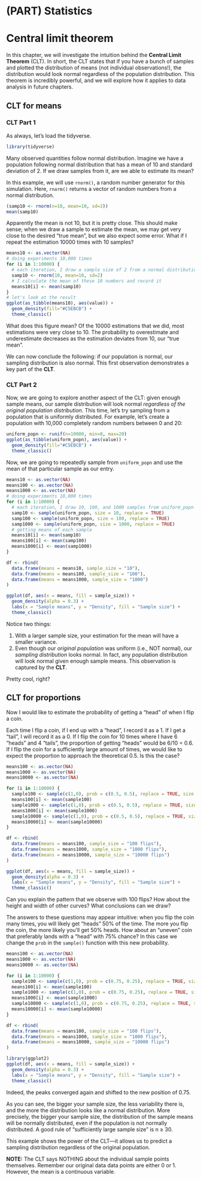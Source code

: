 # (PART) Statistics {-}

# Central limit theorem

In this chapter, we will investigate the intuition behind the **Central Limit Theorem** (CLT). In short, the CLT states that if you have a bunch of samples and plotted the distribution of means (not individual observations!), the distribution would look normal regardless of the population distribution. This theorem is incredibly powerful, and we will explore how it applies to data analysis in future chapters.

## CLT for means

### CLT Part 1

As always, let's load the tidyverse.

```r
library(tidyverse)
```

Many observed quantities follow normal distribution. Imagine we have a population following normal distribution that has a mean of 10 and standard deviation of 2. If we draw samples from it, are we able to estimate its mean?
  
In this example, we will use `rnorm()`, a random number generator for this simulation. Here, `rnorm()` returns a vector of random numbers from a normal distribution.

```r
(samp10 <- rnorm(n=10, mean=10, sd=2))
mean(samp10)
```

Apparently the mean is not 10, but it is pretty close. This should make sense; when we draw a sample to estimate the mean, we may get very close to the desired "true mean", but we also expect some error. What if I repeat the estimation 10000 times with 10 samples?

```r
means10 <- as.vector(NA)
# doing experiments 10,000 times
for (i in 1:10000) {
  # each iteration, I draw a sample size of 2 from a normal distribution
  samp10 <- rnorm(10, mean=10, sd=2)
  # I calculate the mean of these 10 numbers and record it
  means10[i] <- mean(samp10)  
}
# let's look at the result
ggplot(as_tibble(means10), aes(value)) +
  geom_density(fill="#C5EBCB") +
  theme_classic()
```

What does this figure mean? Of the 10000 estimations that we did, most estimations were very close to 10. The probability to overestimate and underestimate decreases as the estimation deviates from 10, our "true mean".

We can now conclude the following: if our population is normal, our sampling distribution is also normal. This first observation demonstrates a key part of the **CLT**.


### CLT Part 2

Now, we are going to explore another aspect of the CLT: given enough sample means, our sample distribution will look normal *regardless of the original population distribution*. This time, let's try sampling from a population that is uniformly distributed. For example, let's create a population with 10,000 completely random numbers between 0 and 20:

```r
uniform_popn <- runif(n=10000, min=0, max=20)
ggplot(as_tibble(uniform_popn), aes(value)) +
  geom_density(fill="#C5EBCB") +
  theme_classic()
```

Now, we are going to repeatedly sample from `uniform_popn` and use the mean of that particular sample as our entry.

```r
means10 <- as.vector(NA)
means100 <- as.vector(NA)
means1000 <- as.vector(NA)
# doing experiments 10,000 times
for (i in 1:10000) {
  # each iteration, I draw 10, 100, and 1000 samples from uniform_popn
  samp10 <- sample(uniform_popn, size = 10, replace = TRUE)
  samp100 <- sample(uniform_popn, size = 100, replace = TRUE)
  samp1000 <- sample(uniform_popn, size = 1000, replace = TRUE)
  # getting means of each sample
  means10[i] <- mean(samp10)
  means100[i] <- mean(samp100)
  means1000[i] <- mean(samp1000)
}

df <- rbind(
  data.frame(means = means10, sample_size = "10"),
  data.frame(means = means100, sample_size = "100"),
  data.frame(means = means1000, sample_size = "1000")
)

ggplot(df, aes(x = means, fill = sample_size)) + 
  geom_density(alpha = 0.3) +
  labs(x = "Sample means", y = "Density", fill = "Sample size") +
  theme_classic()
```

Notice two things:

1. With a larger sample size, your estimation for the mean will have a smaller variance.
2. Even though our *original population* was uniform (i.e., NOT normal), our *sampling distribution* looks normal. In fact, any population distribution will look normal given enough sample means. This observation is captured by the **CLT**.

Pretty cool, right?


## CLT for proportions

Now I would like to estimate the probability of getting a "head" of when I flip a coin.

Each time I flip a coin, if I end up with a "head", I record it as a 1. If I get a "tail", I will record it as a 0. If I flip the coin for 10 times where I have 6 "heads" and 4 "tails", the proportion of getting "heads" would be 6/10 = 0.6. If I flip the coin for a sufficiently large amount of times, we would like to expect the proportion to approach the theoretical 0.5. Is this the case?

```r
means100 <- as.vector(NA)
means1000 <- as.vector(NA)
means10000 <- as.vector(NA)

for (i in 1:10000) {
  sample100 <- sample(c(1,0), prob = c(0.5, 0.5), replace = TRUE, size = 100)
  means100[i] <- mean(sample100)
  sample1000 <- sample(c(1,0), prob = c(0.5, 0.5), replace = TRUE, size = 1000)
  means1000[i] <- mean(sample1000)
  sample10000 <- sample(c(1,0), prob = c(0.5, 0.5), replace = TRUE, size = 10000)
  means10000[i] <- mean(sample10000)
}

df <- rbind(
  data.frame(means = means100, sample_size = "100 flips"),
  data.frame(means = means1000, sample_size = "1000 flips"),
  data.frame(means = means10000, sample_size = "10000 flips")
)

ggplot(df, aes(x = means, fill = sample_size)) + 
  geom_density(alpha = 0.3) +
  labs(x = "Sample means", y = "Density", fill = "Sample size") +
  theme_classic()
```

Can you explain the pattern that we observe with 100 flips? How about the height and width of other curves? What conclusions can we draw?

The answers to these questions may appear intuitive: when you flip the coin many times, you will likely get "heads" 50% of the time. The more you flip the coin, the more likely you'll get 50% heads. How about an "uneven" coin that preferably lands with a "head" with 75% chance? In this case we change the `prob` in the `sample()` function with this new probability.

```r
means100 <- as.vector(NA)
means1000 <- as.vector(NA)
means10000 <- as.vector(NA)

for (i in 1:10000) {
  sample100 <- sample(c(1,0), prob = c(0.75, 0.25), replace = TRUE, size = 100)
  means100[i] <- mean(sample100)
  sample1000 <- sample(c(1,0), prob = c(0.75, 0.25), replace = TRUE, size = 1000)
  means1000[i] <- mean(sample1000)
  sample10000 <- sample(c(1,0), prob = c(0.75, 0.25), replace = TRUE, size = 10000)
  means10000[i] <- mean(sample10000)
}

df <- rbind(
  data.frame(means = means100, sample_size = "100 flips"),
  data.frame(means = means1000, sample_size = "1000 flips"),
  data.frame(means = means10000, sample_size = "10000 flips")
)

library(ggplot2)
ggplot(df, aes(x = means, fill = sample_size)) + 
  geom_density(alpha = 0.3) +
  labs(x = "Sample means", y = "Density", fill = "Sample size") +
  theme_classic()
```

Indeed, the peaks converged again and shifted to the new position of 0.75.

As you can see, the bigger your sample size, the less variability there is, and the more the distribution looks like a normal distribution. More precisely, the bigger your sample size, the distribution of the sample means will be normally distributed, even if the population is not normally distributed. A good rule of "sufficiently large sample size" is n ≥ 30.

This example shows the power of the CLT---it allows us to predict a sampling distribution regardless of the original population.

**NOTE:** The CLT says NOTHING about the individual sample points themselves. Remember our original data data points are either 0 or 1. However, the mean is a continuous variable.
